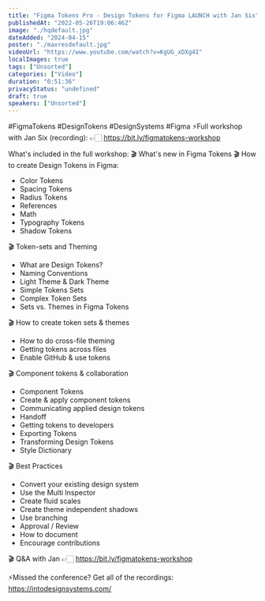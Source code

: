 ```yaml
---
title: "Figma Tokens Pro - Design Tokens for Figma LAUNCH with Jan Six"
publishedAt: "2022-05-26T19:06:46Z"
image: "./hqdefault.jpg"
dateAdded: "2024-04-15"
poster: "./maxresdefault.jpg"
videoUrl: "https://www.youtube.com/watch?v=KgUG_xDXg4I"
localImages: true
tags: ["Unsorted"]
categories: ["Video"]
duration: "0:51:36"
privacyStatus: "undefined"
draft: true
speakers: ["Unsorted"]
---
```

#FigmaTokens #DesignTokens #DesignSystems #Figma
⚡️Full workshop with Jan Six (recording):
👉🏻 https://bit.ly/figmatokens-workshop

What's included in the full workshop:
🎬 What's new in Figma Tokens
🎬 How to create Design Tokens in Figma:
- Color Tokens
- Spacing Tokens
- Radius Tokens 
- References
- Math
- Typography Tokens 
- Shadow Tokens

🎬 Token-sets and Theming
- What are Design Tokens?
- Naming Conventions
- Light Theme & Dark Theme
- Simple Tokens Sets
- Complex Token Sets
- Sets vs. Themes in Figma Tokens

🎬 How to create token sets & themes
- How to do cross-file theming 
- Getting tokens across files 
- Enable GitHub & use tokens 

🎬 Component tokens & collaboration
- Component Tokens
- Create & apply component tokens 
- Communicating applied design tokens
- Handoff
- Getting tokens to developers
- Exporting Tokens 
- Transforming Design Tokens
- Style Dictionary



🎬 Best Practices
- Convert your existing design system
- Use the Multi Inspector
- Create fluid scales
- Create theme independent shadows
- Use branching
- Approval / Review
- How to document
- Encourage contributions 

🎬 Q&A with Jan 
👉🏻 https://bit.ly/figmatokens-workshop


⚡️Missed the conference? Get all of the recordings:
https://intodesignsystems.com/
